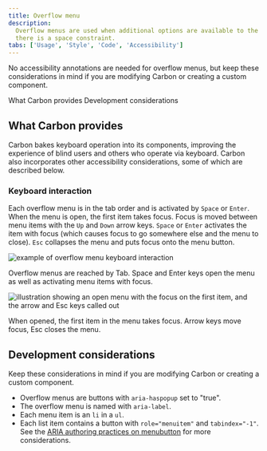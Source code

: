 ```yaml
---
title: Overflow menu
description:
  Overflow menus are used when additional options are available to the user and
  there is a space constraint.
tabs: ['Usage', 'Style', 'Code', 'Accessibility']
---
```


<PageDescription>

No accessibility annotations are needed for overflow menus, but keep these
considerations in mind if you are modifying Carbon or creating a custom
component.

</PageDescription>

<AnchorLinks>

<AnchorLink>What Carbon provides</AnchorLink>
<AnchorLink>Development considerations</AnchorLink>

</AnchorLinks>

## What Carbon provides

Carbon bakes keyboard operation into its components, improving the experience of
blind users and others who operate via keyboard. Carbon also incorporates other
accessibility considerations, some of which are described below.

### Keyboard interaction

Each overflow menu is in the tab order and is activated by `Space` or `Enter`.
When the menu is open, the first item takes focus. Focus is moved between menu
items with the `Up` and `Down` arrow keys. `Space` or `Enter` activates the item
with focus (which causes focus to go somewhere else and the menu to close).
`Esc` collapses the menu and puts focus onto the menu button.

<Row>
<Column colLg={8}>

![example of overflow menu keyboard interaction](images/overflow-menu-accessibility-1.png)

<Caption>
  Overflow menus are reached by Tab. Space and Enter keys open the menu as well
  as activating menu items with focus.
</Caption>

</Column>
</Row>

<Row>
<Column colLg={8}>

![illustration showing an open menu with the focus on the first item, and the arrow and Esc keys called out](images/overflow-menu-accessibility-2.png)

<Caption>
  When opened, the first item in the menu takes focus. Arrow keys move focus,
  Esc closes the menu.
</Caption>

</Column>
</Row>

## Development considerations

Keep these considerations in mind if you are modifying Carbon or creating a
custom component.

- Overflow menus are buttons with `aria-haspopup` set to "true".
- The overflow menu is named with `aria-label`.
- Each menu item is an `li` in a `ul`.
- Each list item contains a button with `role="menuitem"` and `tabindex="-1"`.
  See the
  [ARIA authoring practices on menubutton](https://w3c.github.io/aria-practices/#menubutton)
  for more considerations.
